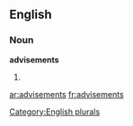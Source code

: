 ==English==

===Noun===
'''advisements'''

# {{plural of|[[advisement]]}}

[[Category:English plurals]]

[[ar:advisements]]
[[fr:advisements]]
